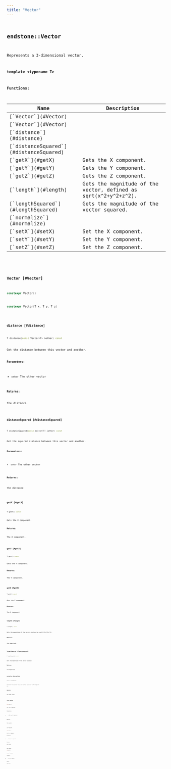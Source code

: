 ```yaml
---
title: "Vector"
---
```


## <code className="doc-symbol doc-symbol-class"/> endstone::Vector

Represents a 3-dimensional vector.


**template &lt;typename T&gt;**
















**Functions:**

<table>
<thead>
   <tr>
      <th>Name</th>
      <th>Description</th>
   </tr>
</thead>
<tbody>
<tr key="classendstone_1_1_vector_1af7abc6d458ecf1f7f0498ee1c8357c6a">
    <td>[`Vector`](#Vector)</td>
    <td></td>
</tr>
<tr key="classendstone_1_1_vector_1a245e605b53217c5d4d681e0e1b77c63f">
    <td>[`Vector`](#Vector)</td>
    <td></td>
</tr>
<tr key="classendstone_1_1_vector_1a1cf74725d363e9b8b61c15b488ca181d">
    <td>[`distance`](#distance)</td>
    <td></td>
</tr>
<tr key="classendstone_1_1_vector_1afa6155c36969b8b1694ca36e2bf6b2b8">
    <td>[`distanceSquared`](#distanceSquared)</td>
    <td></td>
</tr>
<tr key="classendstone_1_1_vector_1a4dd96843b3397f60cc14e38acc188cde">
    <td>[`getX`](#getX)</td>
    <td>Gets the X component.</td>
</tr>
<tr key="classendstone_1_1_vector_1a07b757a5eed5f58e4b07847eb7cb8f77">
    <td>[`getY`](#getY)</td>
    <td>Gets the Y component.</td>
</tr>
<tr key="classendstone_1_1_vector_1a84588ede264dbea3273c9fc3812ba82b">
    <td>[`getZ`](#getZ)</td>
    <td>Gets the Z component.</td>
</tr>
<tr key="classendstone_1_1_vector_1ac1d344ebd47c06ee1fce6b75a996eacc">
    <td>[`length`](#length)</td>
    <td>Gets the magnitude of the vector, defined as sqrt(x^2+y^2+z^2).</td>
</tr>
<tr key="classendstone_1_1_vector_1a18e241adb4c98828d113c53b7b065e04">
    <td>[`lengthSquared`](#lengthSquared)</td>
    <td>Gets the magnitude of the vector squared.</td>
</tr>
<tr key="classendstone_1_1_vector_1a6b9c6d9be33dd08928d20a74a2f2e3ac">
    <td>[`normalize`](#normalize)</td>
    <td></td>
</tr>
<tr key="classendstone_1_1_vector_1aaddaeaa8e19c615a2ebc0ed97ee4e9db">
    <td>[`setX`](#setX)</td>
    <td>Set the X component.</td>
</tr>
<tr key="classendstone_1_1_vector_1a9a871a7080fc93e201885582a54a6b19">
    <td>[`setY`](#setY)</td>
    <td>Set the Y component.</td>
</tr>
<tr key="classendstone_1_1_vector_1a5b519c6680b0fc7b1ec2e20c85429fc2">
    <td>[`setZ`](#setZ)</td>
    <td>Set the Z component.</td>
</tr>
</tbody>
</table>

### <code className="doc-symbol doc-symbol-function"/> Vector [#Vector]



```cpp
constexpr Vector()
```

```cpp
constexpr Vector(T x, T y, T z)
```
### <code className="doc-symbol doc-symbol-function"/> distance [#distance]

```cpp
T distance(const Vector<T> &other) const
```


Get the distance between this vector and another.




**Parameters:**


* `other` The other vector 



**Returns:**

the distance 





        
### <code className="doc-symbol doc-symbol-function"/> distanceSquared [#distanceSquared]

```cpp
T distanceSquared(const Vector<T> &other) const
```


Get the squared distance between this vector and another.




**Parameters:**


* `other` The other vector 



**Returns:**

the distance 





        
### <code className="doc-symbol doc-symbol-function"/> getX [#getX]

```cpp
T getX() const
```

Gets the X component.





**Returns:**

The X component. 





        
### <code className="doc-symbol doc-symbol-function"/> getY [#getY]

```cpp
T getY() const
```

Gets the Y component.





**Returns:**

The Y component. 





        
### <code className="doc-symbol doc-symbol-function"/> getZ [#getZ]

```cpp
T getZ() const
```

Gets the Z component.





**Returns:**

The Z component. 





        
### <code className="doc-symbol doc-symbol-function"/> length [#length]

```cpp
T length() const
```

Gets the magnitude of the vector, defined as sqrt(x^2+y^2+z^2).





**Returns:**

the magnitude 





        
### <code className="doc-symbol doc-symbol-function"/> lengthSquared [#lengthSquared]

```cpp
T lengthSquared() const
```

Gets the magnitude of the vector squared.





**Returns:**

the magnitude 





        
### <code className="doc-symbol doc-symbol-function"/> normalize [#normalize]

```cpp
Vector<T> &normalize()
```


Converts this vector to a unit vector (a vector with length of 1).




**Returns:**

the same vector 





        
### <code className="doc-symbol doc-symbol-function"/> setX [#setX]

```cpp
void setX(T x)
```

Set the X component.





**Parameters:**


* `x` The new X component. 



**Returns:**

This vector. 





        
### <code className="doc-symbol doc-symbol-function"/> setY [#setY]

```cpp
void setY(T y)
```

Set the Y component.





**Parameters:**


* `y` The new Y component. 



**Returns:**

This vector. 





        
### <code className="doc-symbol doc-symbol-function"/> setZ [#setZ]

```cpp
void setZ(T z)
```

Set the Z component.





**Parameters:**


* `z` The new Z component. 



**Returns:**

This vector. 





        